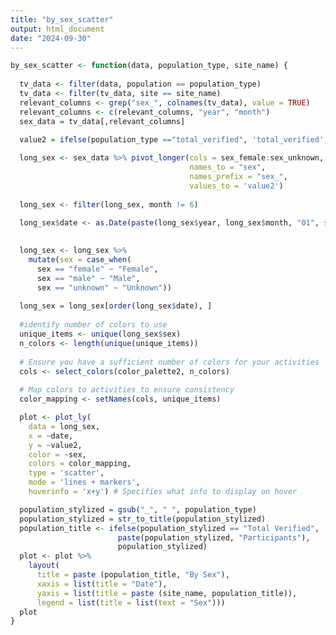 ```yaml
---
title: "by_sex_scatter"
output: html_document
date: "2024-09-30"
---
```

```r
by_sex_scatter <- function(data, population_type, site_name) {
  
  tv_data <- filter(data, population == population_type)
  tv_data <- filter(tv_data, site == site_name)
  relevant_columns <- grep("sex_", colnames(tv_data), value = TRUE)
  relevant_columns <- c(relevant_columns, "year", "month")
  sex_data = tv_data[,relevant_columns]
  
  value2 = ifelse(population_type =="total_verified", 'total_verified', 'rr')

  long_sex <- sex_data %>% pivot_longer(cols = sex_female:sex_unknown,
                                        names_to = "sex", 
                                        names_prefix = "sex_",
                                        values_to = 'value2')
  
  long_sex <- filter(long_sex, month != 6)

  long_sex$date <- as.Date(paste(long_sex$year, long_sex$month, "01", sep = "-"), format = "%Y-%m-%d")
  
  
  long_sex <- long_sex %>%
    mutate(sex = case_when(
      sex == "female" ~ "Female",
      sex == "male" ~ "Male",
      sex == "unknown" ~ "Unknown"))
  
  long_sex = long_sex[order(long_sex$date), ]
  
  #identify number of colors to use  
  unique_items <- unique(long_sex$sex)
  n_colors <- length(unique(unique_items))
  
  # Ensure you have a sufficient number of colors for your activities
  cols <- select_colors(color_palette2, n_colors)
  
  # Map colors to activities to ensure consistency
  color_mapping <- setNames(cols, unique_items)

  plot <- plot_ly(
    data = long_sex,
    x = ~date,
    y = ~value2,
    color = ~sex,
    colors = color_mapping,
    type = 'scatter',
    mode = 'lines + markers',
    hoverinfo = 'x+y') # Specifies what info to display on hover

  population_stylized = gsub("_", " ", population_type)
  population_stylized = str_to_title(population_stylized)
  population_title <- ifelse(population_stylized == "Total Verified",
                        paste(population_stylized, "Participants"),
                        population_stylized)
  plot <- plot %>%
    layout(
      title = paste (population_title, "By Sex"),
      xaxis = list(title = "Date"),
      yaxis = list(title = paste (site_name, population_title)),
      legend = list(title = list(text = "Sex")))
  plot
}
```


